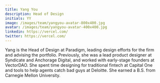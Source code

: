 ```yaml
---
title: Yang You
description: Head of Design
initials: YY
image: /images/team/yangyou-avatar-800x400.jpg
avatar: /images/team/yangyou-avatar-400x400.jpg
linkedin: https://vercel.com/
twitter: https://vercel.com/
---
```

Yang is the Head of Design at Paradigm, leading design efforts for the firm and advising the portfolio. Previously, she was a lead product designer at Syndicate and Anchorage Digital, and worked with early-stage founders at VectorDAO. She spent time designing for traditional fintech at Capital One and tools to help agents catch bad guys at Deloitte. She earned a B.S. from Carnegie Mellon University.